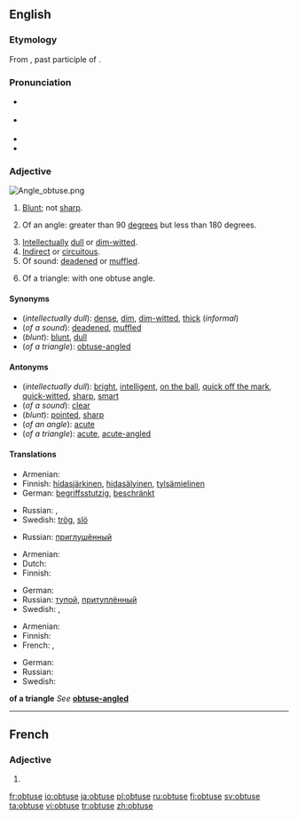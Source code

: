==English==

===Etymology===
From {{etyl|la}} {{term|obtusus}}, past participle of {{term|obtundere}}.

===Pronunciation===
* {{a|UK}} {{IPA|/əbˈtjuːs/|/əbˈtʃuːs/}}
* {{a|US}} {{IPA|/əbˈt(j)us/|/ɑbˈt(j)us/}}
* {{audio|en-us-obtuse.ogg|Audio (US)}}
* {{rhymes|uːs}}

===Adjective===
[[Image:Angle obtuse.png|right|thumb]]
{{en-adj|obtuser|obtusest}}

# {{context|now|_|chiefly|_|botany|zoology}} [[blunt|Blunt]]; not [[sharp]].
# {{geometry}} Of an angle: greater than 90 [[degree]]s but less than 180 degrees.
# [[intellectual|Intellectual]]ly [[dull]] or [[dim-witted]].
# [[indirect|Indirect]] or [[circuitous]].
# Of sound: [[deaden]]ed or [[muffle]]d.
# {{geometry}} Of a triangle: with one obtuse angle.

====Synonyms====
* (''intellectually dull''): [[dense]], [[dim]], [[dim-witted]], [[thick]] (''informal'')
* (''of a sound''): [[deaden]]ed, [[muffle]]d
* (''blunt''): [[blunt]], [[dull]]
* (''of a triangle''): [[obtuse-angled]]

====Antonyms====
* (''intellectually dull''): [[bright]], [[intelligent]], [[on the ball]], [[quick off the mark]], [[quick-witted]], [[sharp]], [[smart]]
* (''of a sound''): [[clear]]
* (''blunt''): [[pointed]], [[sharp]]
* (''of an angle''): [[acute]]
* (''of a triangle''): [[acute]], [[acute-angled]]

====Translations====
{{trans-top|intellectually dull}}
* Armenian: {{t+|hy|բութ|tr=but'|sc=Armn|xs=Armenian}}
* Finnish: [[hidasjärkinen]], [[hidasälyinen]], [[tylsämielinen]]
* German: [[begriffsstutzig]], [[beschränkt]]
{{trans-mid}}
* Russian: {{t+|ru|тупой|sc=Cyrl}}, {{t+|ru|недалёкий|sc=Cyrl}}
* Swedish: [[trög]], [[slö]]
{{trans-bottom}}

{{trans-top|of a sound}}
* Russian: [[приглушённый]]
{{trans-mid}}
{{trans-bottom}}

{{trans-top|blunt}}
* Armenian: {{t+|hy|բութ|tr=but'|sc=Armn|xs=Armenian}}
* Dutch: {{t+|nl|bot}}
* Finnish: {{t+|fi|tylppä}}
{{trans-mid}}
* German: {{t+|de|stumpf}}
* Russian: [[тупой]], [[притуплённый]]
* Swedish: {{t-|sv|trubbig}}, {{t+|sv|slö}}
{{trans-bottom}}

{{trans-top|of an angle}}
* Armenian: {{t+|hy|բութ|tr=but'|sc=Armn|xs=Armenian}}
* Finnish: {{t+|fi|tylppä}}
* French: {{t+|fr|obtus|m}}, {{t+|fr|obtuse|f}}
{{trans-mid}}
* German: {{t+|de|stumpf}}
* Russian: {{t+|ru|тупой|tr=tupój|sc=Cyrl}}
* Swedish: {{t-|sv|trubbig}}
{{trans-bottom}}

'''of a triangle'''
''See'' '''[[obtuse-angled]]'''

----

==French==

===Adjective===
{{fr-adj-form}} {{f}}

# {{form of|feminine|obtus|lang=French}}

[[fr:obtuse]]
[[io:obtuse]]
[[ja:obtuse]]
[[pl:obtuse]]
[[ru:obtuse]]
[[fi:obtuse]]
[[sv:obtuse]]
[[ta:obtuse]]
[[vi:obtuse]]
[[tr:obtuse]]
[[zh:obtuse]]